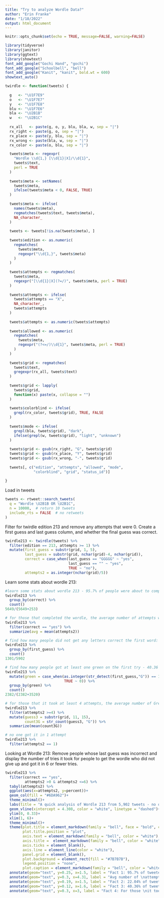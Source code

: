 ```yaml
---
title: "Try to analyze Wordle Data?"
author: "Erin Franke"
date: "1/18/2022"
output: html_document
---
```


```r
knitr::opts_chunk$set(echo = TRUE, message=FALSE, warning=FALSE)
```

```r
library(tidyverse)
library(janitor)
library(ggtext)
library(showtext)
font_add_google("Gochi Hand", "gochi")
font_add_google("Schoolbell", "bell")
font_add_google("Kanit", "kanit", bold.wt = 600)
showtext_auto()

twirdle <- function(tweets) {
  
  g   <- "\U1F7E9"
  o   <- "\U1F7E7"
  y   <- "\U1F7E8"
  blu <- "\U1F7E6"
  bla <- "\U2B1B"
  w   <- "\U2B1C"
  
  rx_all   <- paste(g, o, y, blu, bla, w, sep = "|")
  rx_right <- paste(g, o, sep = "|")
  rx_place <- paste(y, blu, sep = "|")
  rx_wrong <- paste(bla, w, sep = "|")
  rx_color <- paste(o, blu, sep = "|")

  tweets$meta <- regexpr(
    "Wordle \\d{1,} [\\d{1}|X]/\\d{1}",
    tweets$text,
    perl = TRUE
  )
  
  tweets$meta <- setNames(
    tweets$meta, 
    ifelse(tweets$meta < 0, FALSE, TRUE)
  )
  
  tweets$meta <- ifelse(
    names(tweets$meta),
    regmatches(tweets$text, tweets$meta),
    NA_character_
  )
  
  tweets <- tweets[!is.na(tweets$meta), ]
  
  tweets$edition <- as.numeric(
    regmatches(
      tweets$meta, 
      regexpr("\\d{1,}", tweets$meta)
    )
  )
  
  tweets$attempts <- regmatches(
    tweets$meta,
    regexpr("[\\d{1}|X](?=/)", tweets$meta, perl = TRUE)
  )
  
  tweets$attempts <- ifelse(
    tweets$attempts == "X",
    NA_character_,
    tweets$attempts
  )
  
  tweets$attempts <- as.numeric(tweets$attempts)
  
  tweets$allowed <- as.numeric(
    regmatches(
      tweets$meta, 
      regexpr("(?<=/)\\d{1}", tweets$meta, perl = TRUE)
    )
  )
  
  tweets$grid <- regmatches(
    tweets$text, 
    gregexpr(rx_all, tweets$text) 
  )
  
  tweets$grid <- lapply(
    tweets$grid, 
    function(x) paste(x, collapse = "")
  )
  
  tweets$colorblind <- ifelse(
    grepl(rx_color, tweets$grid), TRUE, FALSE
  )
  
  tweets$mode <- ifelse(
    grepl(bla, tweets$grid), "dark",
    ifelse(grepl(w, tweets$grid), "light", "unknown")
  )
  
  tweets$grid <- gsub(rx_right, "G", tweets$grid)
  tweets$grid <- gsub(rx_place, "Y", tweets$grid)
  tweets$grid <- gsub(rx_wrong, "-", tweets$grid)
  
  tweets[, c("edition", "attempts", "allowed", "mode",
             "colorblind", "grid", "status_id")]
  
}
```

Load in tweets
```r
tweets <- rtweet::search_tweets(
  q = "Wordle \U2B1B OR \U2B1C",
  n = 10000,  # return 10 tweets
  include_rts = FALSE  # no retweets
)
```

Filter for twirdle edition 213 and remove any attempts that were 0. Create a first guess and last guess column, and whether the final guess was correct. 
```r
twirdle213 <- twirdle(tweets) %>%
  filter(edition == 213, attempts >= 1) %>%
  mutate(first_guess = substr(grid, 1, 5), 
         last_guess = substr(grid, nchar(grid)-4, nchar(grid)), 
         correct = case_when(last_guess == "GGGGG" ~ "yes",
                             last_guess == "" ~ "yes",
                             TRUE ~ "no"), 
         attempts2 = as.integer(nchar(grid)/5))
```

Learn some stats about wordle 213:
```r
#learn some stats about wordle 213 - 95.7% of people were about to complete the wordle
twirdle213 %>%
  group_by(correct) %>%
  count()
5649/(5649+253)

# for those that completed the wordle, the average number of attempts was 4.308
twirdle213 %>%
  filter(correct == "yes") %>%
  summarize(avg = mean(attempts2))

# find how many people did not get any letters correct the first word: 22.04% of people got no letters correct in their first word
twirdle213 %>%
  group_by(first_guess) %>%
  count()
1301/5902

# find how many people got at least one green on the first try - 40.36 %
twirdle213 %>%
  mutate(green = case_when(as.integer(str_detect(first_guess,"G")) == 1 ~ 1, 
                           TRUE ~ 0)) %>%
  group_by(green) %>%
  count()
2382/(2382+3520)

# for those that it took at least 4 attempts, the average number of Green letters in word 3 was 2.025
twirdle213 %>%
  filter(attempts2 >=4) %>%
  mutate(guess3 = substr(grid, 11, 15), 
         count3G = str_count(guess3, "G")) %>%
  summarize(mean(count3G))

# no one got it in 1 attempt
twirdle213 %>%
  filter(attempts2 == 1)
```


Looking at Wordle 213: Remove people whose last guess was incorrect and display the number of tries it took for people to get the wordle who did not give up and got it in 6 or fewer tries. 
```r
twirdle213 %>%
  filter(correct == "yes", 
         attempts2 >0 & attempts2 <=6) %>%
  tabyl(attempts2) %>%
  ggplot(aes(x=attempts2, y=percent))+
  geom_col(fill = "#6DA962")+
  theme_minimal()+
  labs(title = "A quick analysis of Wordle 213 from 5,902 tweets - no one guessed it on attempt 1!", y = "proportion of users", x = "attempts", caption = "Courtesy to Matt Dray for twirdle function!")+
  geom_vline(xintercept = 4.308, color = "white", linetype = "dashed")+
  ylim(0, 0.33)+
  xlim(1, 6)+
  theme_minimal()+
  theme(plot.title = element_markdown(family = "bell", face = "bold", color = "white", size = 11),
        plot.title.position = "plot",
        axis.text = element_markdown(family = "bell", color = "white"), 
        axis.title =  element_markdown(family = "bell", color = "white"), 
        axis.ticks = element_blank(), 
        axis.line = element_line(color = "white"),
        panel.grid = element_blank(),
        plot.background = element_rect(fill = "#7B7B7B"), 
        legend.position = "none", 
        plot.caption = element_markdown(family = "bell", color = "white"))+
  annotate(geom="text", y=0.25, x=1.5, label = "Fact 1: 95.7% of tweeters \ncompleted this wordle", family = "bell", cex=3.2, color = "#CCB35B")+
  annotate(geom="text", y=0.3, x=4.31, label = "Avg number of \nattempts was 4.308", family = "bell", cex=3.2, color = "white")+
  annotate(geom="text", y=0.19, x=1.5, label = "Fact 2: 22.04% of tweeters \n got no letters correct (all \ngray) on their 1st attempt", family = "bell", cex=3.2, color = "#CCB35B")+
  annotate(geom="text", y=0.12, x=1.6, label = "Fact 3: 40.36% of tweeters got \n1+ green letters on attempt 1", family = "bell", cex=3.2, color = "#CCB35B")+
  annotate(geom="text", y=0.3, x=3, label = "Fact 4: For those \nit took 4+ attempts, \nthe average number \nof green letters in \nword 3 was 2.025", family = "bell", cex=3.2, color = "#CCB35B")
```


